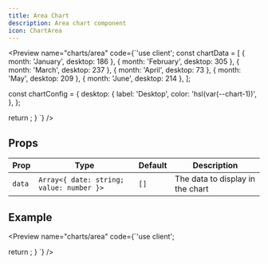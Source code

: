 ```yaml
---
title: Area Chart
description: Area chart component
icon: ChartArea
---
```



<Preview name="charts/area" code={`'use client';
const chartData = [
  { month: 'January', desktop: 186 },
  { month: 'February', desktop: 305 },
  { month: 'March', desktop: 237 },
  { month: 'April', desktop: 73 },
  { month: 'May', desktop: 209 },
  { month: 'June', desktop: 214 },
];

const chartConfig = {
  desktop: {
    label: 'Desktop',
    color: 'hsl(var(--chart-1))',
  },
};

  return <AreaChartComponent 
  data={chartData}
  config={chartConfig}
  />;
}
`} />

## Props

| Prop | Type | Default | Description |
|------|------|---------|-------------|
| `data` | `Array<{ date: string; value: number }>` | `[]` | The data to display in the chart |

<AutoTypeTable path="node_modules/@repo/charts/area.tsx" name="AreaChartComponentProps" />


## Example

<Preview name="charts/area" code={`'use client';


  return <AreaChartComponent />;
}
`} />

